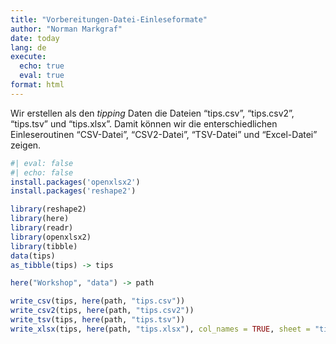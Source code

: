 ```yaml
---
title: "Vorbereitungen-Datei-Einleseformate"
author: "Norman Markgraf"
date: today
lang: de
execute:
  echo: true
  eval: true
format: html
---
```


Wir erstellen als den *tipping* Daten die Dateien "tips.csv", "tips.csv2", "tips.tsv"
und "tips.xlsx". 
Damit können wir die enterschiedlichen Einleseroutinen "CSV-Datei", "CSV2-Datei", "TSV-Datei" und "Excel-Datei" zeigen.

```r
#| eval: false
#| echo: false
install.packages('openxlsx2')
install.packages('reshape2')
```

```r
library(reshape2)
library(here)
library(readr)
library(openxlsx2)
library(tibble)
data(tips)
as_tibble(tips) -> tips

here("Workshop", "data") -> path

write_csv(tips, here(path, "tips.csv"))
write_csv2(tips, here(path, "tips.csv2"))
write_tsv(tips, here(path, "tips.tsv"))
write_xlsx(tips, here(path, "tips.xlsx"), col_names = TRUE, sheet = "tips")
```


